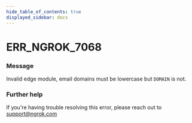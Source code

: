 ```yaml
---
hide_table_of_contents: true
displayed_sidebar: docs
---
```



# ERR_NGROK_7068

### Message

Invalid edge module, email domains must be lowercase but `DOMAIN` is not.

### Further help

If you're having trouble resolving this error, please reach out to [support@ngrok.com](mailto:support@ngrok.com?subject=Help%20with%20ERR_NGROK_7068)

<ErrorDetails error="err_ngrok_7068" />
